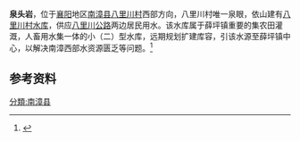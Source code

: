 '''泉头岩'''，位于[[襄阳|襄阳]]地区[[南漳县|南漳县]][[八里川村|八里川村]]西部方向，八里川村唯一泉眼，依山建有[[八里川村水库|八里川村水库]]，供应[[八里川公路|八里川公路]]两边居民用水。该水库属于薛坪镇重要的集农田灌溉，人畜用水集一体的小（二）型水库，远期规划扩建库容，引该水源至薛坪镇中心，以解决南漳西部水资源匮乏等问题。<ref>{{Cite web |url=http://www.nzxww.com/html/36/784053.html |title=我县启动泉头岩水库改扩建工程 |accessdate=2017-01-02 |archive-date=2017-01-03 |archive-url=https://web.archive.org/web/20170103173551/http://www.nzxww.com/html/36/784053.html |dead-url=no }}</ref>
== 参考资料 ==
{{reflist}}
{{中國地理小作品}}
[[分類:南漳县|分類:南漳县]]